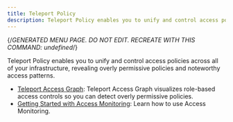 ```yaml
---
title: Teleport Policy
description: Teleport Policy enables you to unify and control access policies across all of your infrastructure, revealing overly permissive policies and noteworthy access patterns.
---
```


{/*GENERATED MENU PAGE. DO NOT EDIT. RECREATE WITH THIS COMMAND:
undefined*/}

Teleport Policy enables you to unify and control access policies across all of your infrastructure, revealing overly permissive policies and noteworthy access patterns.

- [Teleport Access Graph](teleport-policy/access-graph.mdx): Teleport Access Graph visualizes role-based access controls so you can detect overly permissive policies.
- [Getting Started with Access Monitoring](teleport-policy/access-monitoring.mdx): Learn how to use Access Monitoring.
